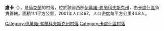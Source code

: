 {{coord|49|12|48|N|24|30|15|E|scale:30000|display=title}}

'''盧卡'''（{{lang-uk|Лука}}），是[[烏克蘭|烏克蘭]]的村落，位於該國西部[[伊萬諾-弗蘭科夫斯克州|伊萬諾-弗蘭科夫斯克州]]，由[[卡盧什區|卡盧什區]]負責管轄，面積11.1平方公里，2001年人口497，人口密度每平方公里44.8人。

{{DEFAULTSORT:Лука}}
[[Category:伊萬諾-弗蘭科夫斯克州村落|Category:伊萬諾-弗蘭科夫斯克州村落]]
[[Category:卡盧什區村落|Category:卡盧什區村落]]


{{IvanoFrankivsk-geo-stub}}